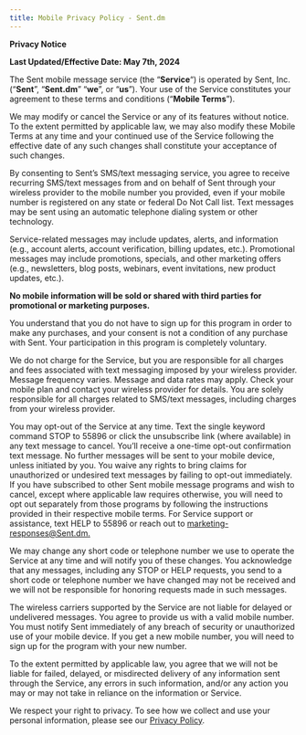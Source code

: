 ```yaml
---
title: Mobile Privacy Policy - Sent.dm
---
```


**Privacy Notice**

**Last Updated/Effective Date: May 7th, 2024**  

The Sent mobile message service (the “**Service**“) is operated by Sent, Inc. (“**Sent**”, “**Sent.dm**” “**we**”, or “**us**”). Your use of the Service constitutes your agreement to these terms and conditions (“**Mobile Terms**”).  

We may modify or cancel the Service or any of its features without notice. To the extent permitted by applicable law, we may also modify these Mobile Terms at any time and your continued use of the Service following the effective date of any such changes shall constitute your acceptance of such changes.  

By consenting to Sent’s SMS/text messaging service, you agree to receive recurring SMS/text messages from and on behalf of Sent through your wireless provider to the mobile number you provided, even if your mobile number is registered on any state or federal Do Not Call list. Text messages may be sent using an automatic telephone dialing system or other technology.

Service-related messages may include updates, alerts, and information (e.g., account alerts, account verification, billing updates, etc.). Promotional messages may include promotions, specials, and other marketing offers (e.g., newsletters, blog posts, webinars, event invitations, new product updates, etc.).  

**No mobile information will be sold or shared with third parties for promotional or marketing purposes.**

You understand that you do not have to sign up for this program in order to make any purchases, and your consent is not a condition of any purchase with Sent. Your participation in this program is completely voluntary.  

We do not charge for the Service, but you are responsible for all charges and fees associated with text messaging imposed by your wireless provider. Message frequency varies. Message and data rates may apply. Check your mobile plan and contact your wireless provider for details. You are solely responsible for all charges related to SMS/text messages, including charges from your wireless provider.  

You may opt-out of the Service at any time. Text the single keyword command STOP to 55896 or click the unsubscribe link (where available) in any text message to cancel. You’ll receive a one-time opt-out confirmation text message. No further messages will be sent to your mobile device, unless initiated by you. You waive any rights to bring claims for unauthorized or undesired text messages by failing to opt-out immediately. If you have subscribed to other Sent mobile message programs and wish to cancel, except where applicable law requires otherwise, you will need to opt out separately from those programs by following the instructions provided in their respective mobile terms. For Service support or assistance, text HELP to 55896 or reach out to [marketing-responses@Sent.dm.](mailto:marketing-responses@Sent.dm)

We may change any short code or telephone number we use to operate the Service at any time and will notify you of these changes. You acknowledge that any messages, including any STOP or HELP requests, you send to a short code or telephone number we have changed may not be received and we will not be responsible for honoring requests made in such messages.

The wireless carriers supported by the Service are not liable for delayed or undelivered messages. You agree to provide us with a valid mobile number. You must notify Sent immediately of any breach of security or unauthorized use of your mobile device. If you get a new mobile number, you will need to sign up for the program with your new number.

To the extent permitted by applicable law, you agree that we will not be liable for failed, delayed, or misdirected delivery of any information sent through the Service, any errors in such information, and/or any action you may or may not take in reliance on the information or Service.  

We respect your right to privacy. To see how we collect and use your personal information, please see our [Privacy Policy](https://docs.sent.dev/privacy).